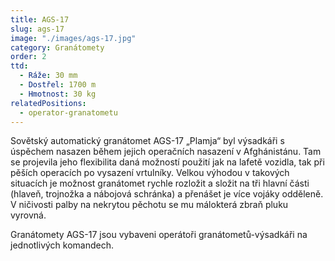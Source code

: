 ```yaml
---
title: AGS-17
slug: ags-17
image: "./images/ags-17.jpg"
category: Granátomety
order: 2
ttd:
  - Ráže: 30 mm
  - Dostřel: 1700 m
  - Hmotnost: 30 kg
relatedPositions:
  - operator-granatometu
---
```


Sovětský automatický granátomet AGS-17 „Plamja“ byl výsadkáři s úspěchem nasazen během jejich operačních nasazení v Afghánistánu. Tam se projevila jeho flexibilita daná možností použití jak na lafetě vozidla, tak při pěších operacích po vysazení vrtulníky. Velkou výhodou v takových situacích je možnost granátomet rychle rozložit a složit na tři hlavní části (hlaveň, trojnožka a nábojová schránka) a přenášet je více vojáky odděleně. V ničivosti palby na nekrytou pěchotu se mu málokterá zbraň pluku vyrovná.

Granátomety AGS-17 jsou vybaveni operátoři granátometů-výsadkáři na jednotlivých komandech.
